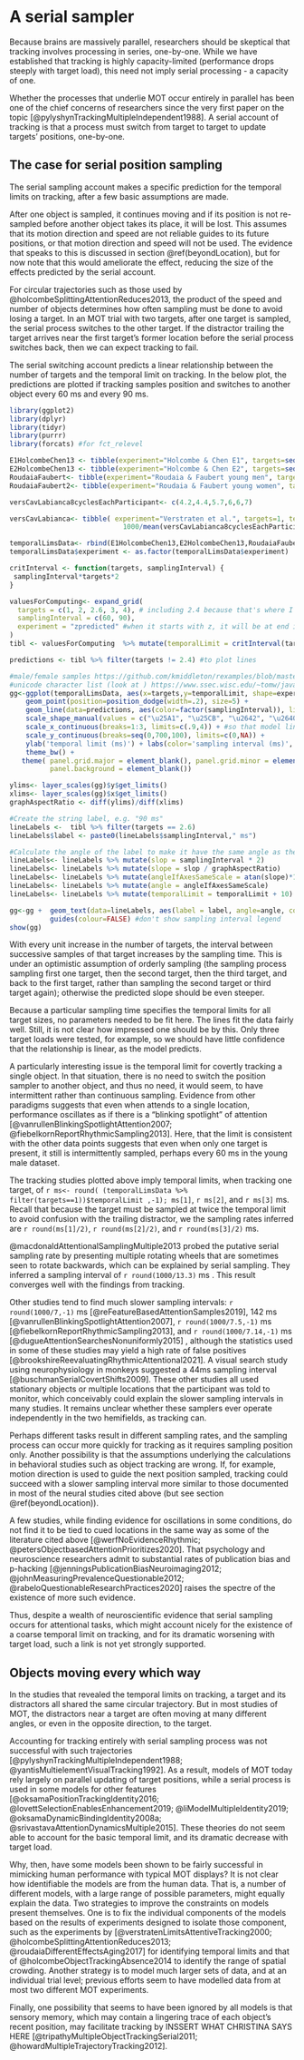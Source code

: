 # A serial sampler {#serialOrParallel}

Because brains are massively parallel, researchers should be skeptical that tracking involves processing in series, one-by-one. While we have established that tracking is highly capacity-limited (performance drops steeply with target load), this need not imply serial processing - a capacity of one.

<!--Of the processes that underlie tracking, even those with the smallest capacity might still process the objects in small sets, but sets of greater than one.
 
One can certainly walk and chew gum at the same time, and even simultaneously use one hand to rub one's belly and the other to tap one's head, although it may take a bit of practice for some of us. However, when it comes to making a keypress based on the identity of a visual stimulus with one hand and based on the identity of a sound with the other hand, the evidence suggests that one particular component of these two tasks simply cannot be done simultaneously @pashlerDualtaskInterferenceSimple1994. Specifically, the pattern of response times indicates that while a choice is being made in response to the visual stimulus, choice processing for the auditory stimulus cannot commence.-->

Whether the processes that underlie MOT occur entirely in parallel has been one of the chief concerns of researchers since the very first paper on the topic [@pylyshynTrackingMultipleIndependent1988]. A serial account of tracking is that a process must switch from target to target to update targets' positions, one-by-one. 

## The case for serial position sampling

The serial sampling account makes a specific prediction for the temporal limits on tracking, after a few basic assumptions are made.

After one object is sampled, it continues moving and if its position is not re-sampled before another object takes its place, it will be lost. This assumes that its motion direction and speed are not reliable guides to its future positions, or that motion direction and speed will not be used. The evidence that speaks to this is discussed in section \@ref(beyondLocation), but for now note that this would ameliorate the effect, reducing the size of the effects predicted by the serial account.
 
For circular trajectories such as those used by @holcombeSplittingAttentionReduces2013, the product of the speed and number of objects determines how often sampling must be done to avoid losing a target. In an MOT trial with two targets, after one target is sampled, the serial process switches to the other target. If the distractor trailing the target arrives near the first target's former location before the serial process switches back, then we can expect tracking to fail.

The serial switching account predicts a linear relationship between the number of targets and the temporal limit on tracking. In the below plot, the predictions are plotted if tracking samples position and switches to another object every 60 ms and every 90 ms.

<!--
If one object is sampled every 100 ms, then if it is replaced every 200ms, you have 100% ambiguity in the correspondence problem. So to get sampling time from temporal limit, divide by 2. HolcombeChen & RoudaiaFaubert observed about 140 ms for young men, meaning 70 ms.
-->

```r
library(ggplot2)
library(dplyr)
library(tidyr)
library(purrr)
library(forcats) #for fct_relevel

E1HolcombeChen13 <- tibble(experiment="Holcombe & Chen E1", targets=seq(1,2),   temporalLimit= c(1000/6.93, 1000/4.45) )
E2HolcombeChen13 <- tibble(experiment="Holcombe & Chen E2", targets=seq(2,3),   temporalLimit= c(1000/4.05, 1000/2.7) )
RoudaiaFaubert<- tibble(experiment="Roudaia & Faubert young men", targets=seq(1,3), temporalLimit=c(1000/6.4,1000/4,1000/2.8))
RoudaiaFaubert2<- tibble(experiment="Roudaia & Faubert young women", targets=seq(1,3), temporalLimit=c(1000/4.9,1000/3,1000/1.8))

versCavLabianca8cyclesEachParticipant<- c(4.2,4.4,5.7,6,6,7)

versCavLabianca<- tibble( experiment="Verstraten et al.", targets=1, temporalLimit =
                            1000/mean(versCavLabianca8cyclesEachParticipant) )

temporalLimsData<- rbind(E1HolcombeChen13,E2HolcombeChen13,RoudaiaFaubert,RoudaiaFaubert2,versCavLabianca)
temporalLimsData$experiment <- as.factor(temporalLimsData$experiment)

critInterval <- function(targets, samplingInterval) {
 samplingInterval*targets*2
}

valuesForComputing<- expand_grid(
  targets = c(1, 2, 2.6, 3, 4), # including 2.4 because that's where I want to put the text labels
  samplingInterval = c(60, 90),
  experiment = "zpredicted" #when it starts with z, it will be at end in legend when ggplot creates factor ordering on fly
)
tibl <- valuesForComputing  %>% mutate(temporalLimit = critInterval(targets,samplingInterval))

predictions <- tibl %>% filter(targets != 2.4) #to plot lines

#male/female samples https://github.com/kmiddleton/rexamples/blob/master/ggplot2%20male-female%20symbols.R
#unicode character list (look at ) https://www.ssec.wisc.edu/~tomw/java/unicode.html
gg<-ggplot(temporalLimsData, aes(x=targets,y=temporalLimit, shape=experiment)) +
    geom_point(position=position_dodge(width=.2), size=5) +
    geom_line(data=predictions, aes(color=factor(samplingInterval)), linetype="dashed") + #model predictions
    scale_shape_manual(values = c("\u25A1", "\u25CB", "\u2642", "\u2640", "\u25AB",   "\u1111")) +
    scale_x_continuous(breaks=1:3, limits=c(.9,4)) + #so that model lines extend all the way to symbols
    scale_y_continuous(breaks=seq(0,700,100), limits=c(0,NA)) +
    ylab('temporal limit (ms)') + labs(color='sampling interval (ms)', shape='study') + 
    theme_bw() +
   theme( panel.grid.major = element_blank(), panel.grid.minor = element_blank(),
          panel.background = element_blank())

ylims<- layer_scales(gg)$y$get_limits()
xlims<- layer_scales(gg)$x$get_limits()
graphAspectRatio <- diff(ylims)/diff(xlims)

#Create the string label, e.g. "90 ms"
lineLabels <-  tibl %>% filter(targets == 2.6)
lineLabels$label <- paste0(lineLabels$samplingInterval," ms")

#Calculate the angle of the label to make it have the same angle as the line
lineLabels<- lineLabels %>% mutate(slop = samplingInterval * 2)
lineLabels<- lineLabels %>% mutate(slope = slop / graphAspectRatio)
lineLabels<- lineLabels %>% mutate(angleIfAxesSameScale = atan(slope)*180/pi)
lineLabels<- lineLabels %>% mutate(angle = angleIfAxesSameScale)
lineLabels<- lineLabels %>% mutate(temporalLimit = temporalLimit + 10) #to raise it off the line

gg<-gg +  geom_text(data=lineLabels, aes(label = label, angle=angle, color=factor(samplingInterval)), vjust="bottom") +
          guides(colour=FALSE) #don't show sampling interval legend
show(gg)
```

With every unit increase in the number of targets, the interval between successive samples of that target increases by the sampling time. This is under an optimistic assumption of orderly sampling (the sampling process sampling first one target, then the second target, then the third target, and back to the first target, rather than sampling the second target or third target again); otherwise the predicted slope should be even steeper.

Because a particular sampling time specifies the temporal limits for all target sizes, no parameters needed to be fit here. The lines fit the data fairly well. Still, it is not clear how impressed one should be by this. Only three target loads were tested, for example, so we should have little confidence that the relationship is linear, as the model predicts.

A particularly interesting issue is the temporal limit for covertly tracking a single object. In that situation, there is no need to switch the position sampler to another object, and thus no need, it would seem, to have intermittent rather than continuous sampling. Evidence from other paradigms suggests that even when attends to a single location, performance oscillates as if there is a "blinking spotlight" of attention [@vanrullenBlinkingSpotlightAttention2007; @fiebelkornReportRhythmicSampling2013]. Here, that the limit is consistent with the other data points suggests that even when only one target is present, it still is intermittently sampled, perhaps every 60 ms in the young male dataset.

The tracking studies plotted above imply temporal limits, when tracking one target, of `r ms<- round( (temporalLimsData %>% filter(targets==1))$temporalLimit ,-1); ms[1]`, `r ms[2]`, and `r ms[3]` ms. Recall that because the target must be sampled at twice the temporal limit to avoid confusion with the trailing distractor, we the sampling rates inferred are `r round(ms[1]/2)`, `r round(ms[2]/2)`, and `r round(ms[3]/2)` ms.

@macdonaldAttentionalSamplingMultiple2013 probed the putative serial sampling rate by presenting multiple rotating wheels that are sometimes seen to rotate backwards, which can be explained by serial sampling. They inferred a sampling interval of `r round(1000/13.3)` ms <!--13.3 Hz-->. This result converges well with the findings from tracking. <!--also for moving objects, although the rate is harder to interpret. MacDonald & Vanrullen assume motion signal is strongest at 1/4 of cycle, but I seem to remember that was argued by Nakayama but can't remember it's sure -->

Other studies tend to find much slower sampling intervals:  `r round(1000/7,-1)` ms [@reFeatureBasedAttentionSamples2019]<!--They claimed 8 Hz in their paper but the figure shows the peak at 7 Hz-->, 142 ms [@vanrullenBlinkingSpotlightAttention2007], `r round(1000/7.5,-1)` ms <!--claimed 8 Hz but had equal power at 7 and 8-->[@fiebelkornReportRhythmicSampling2013], and `r round(1000/7.14,-1)` ms [@dugueAttentionSearchesNonuniformly2015]<!--said ~7 Hz but sampling was very coarse, one peak at 7.14--> <!--For the @reFeatureBasedAttentionSamples2019 paper, they wrote in their conclusion that sampling occurred at 8 Hz, but their figure shows a peak at 7 Hz, so I have used 7 Hz or `r round(1000/7,-1)` ms.-->, although the statistics used in some of these studies may yield a high rate of false positives [@brookshireReevaluatingRhythmicAttentional2021]. A visual search study using neurophysiology in monkeys suggested a 44ms sampling interval [@buschmanSerialCovertShifts2009]. These other studies all used stationary objects or multiple locations that the participant was told to monitor, which conceivably could explain the slower sampling intervals in many studies. It remains unclear whether these samplers ever operate independently in the two hemifields, as tracking can. <!--Is the spotlight oscillation hemisphere-specific? Finding of 7 Hz for feature attention by @reFeatureBasedAttentionSamples2019 suggests global.)-->

Perhaps different tasks result in different sampling rates, and the sampling process can occur more quickly for tracking as it requires sampling position only. Another possibility is that the assumptions underlying the calculations in behavioral studies such as object tracking are wrong. If, for example, motion direction is used to guide the next position sampled, tracking could succeed with a slower sampling interval more similar to those documented in most of the neural studies cited above (but see section \@ref(beyondLocation)).

A few studies, while finding evidence for oscillations in some conditions, do not find it to be tied to cued locations in the same way as some of the literature cited above [@werfNoEvidenceRhythmic; @petersObjectbasedAttentionPrioritizes2020]. That psychology and neuroscience researchers admit to substantial rates of publication bias and p-hacking [@jenningsPublicationBiasNeuroimaging2012; @johnMeasuringPrevalenceQuestionable2012; @rabeloQuestionableResearchPractices2020] raises the spectre of the existence of more such evidence.

Thus, despite a wealth of neuroscientific evidence that serial sampling occurs for attentional tasks, which might account nicely for the existence of a coarse temporal limit on tracking, and for its dramatic worsening with target load, such a link is not yet strongly supported.

<!--@jiaSequentialSamplingVisual2017 No: Moreover, the 2 disc stimuli in all 3 experiments were presented in the left and right visual fields, and therefore, the observed attentional switching could have been solely caused by interhemispheric competition [32]. To address this issue, we ran a control experiment (N = 13) in which the 2 discs were presented in the upper and lower visual fields within the same visual hemifield (S4 Fig). The same alpha-band alternating pattern was observed, thus arguing against the interpretation of interhemispheric competitio-->

<!-- @macdonaldAttentionalSamplingMultiple2013 finds less dramatic decrease in time with number of wagon wheels - instead of 8.7, 5, 3.3, 2.5 Hz, they found 8.7,6.6,6.5,6.2-->
<!--@davidsonAttentionPeriodicallySamples2018 found evidence for 8 Hz sampling during binocular rivalry-->

<!--This could all be compatible with limited-capacity parallel. All targets are simultaneously processed but processing becomes much much slower when attention is spread among more targets, such that with three targets. processing two-by-two, and that remains a possibility
-->

<!-- If there's 2 targets and attention is  samplimg one every 50 ms, then each is sampled every 100 ms, so to solve the correspondence problem they need to go at 5 Hz (200 ms) or slower, so that they only move halfway to the next location. For 3 targets, each is sampled every 150 ms so they need to not get to the next one's location for 300 ms (3.33) hertz.
criticalTemporalInterval = samplingTime*targets*2
385 = samplingTime*3*2; samplingTime = 64
64*2*2= 256 against 238.
blinking spotlight means 64*1*2 = 128 against 143.
-->

## Objects moving every which way

In the studies that revealed the temporal limits on tracking, a target and its distractors all shared the same circular trajectory. But in most studies of MOT, the distractors near a target are often moving at many different angles, or even in the opposite direction, to the target.

Accounting for tracking entirely with serial sampling process was not successful with such trajectories [@pylyshynTrackingMultipleIndependent1988; @yantisMultielementVisualTracking1992]. As a result, models of MOT today rely largely on parallel updating of target positions, while a serial process is used in some models for other features [@oksamaPositionTrackingIdentity2016; @lovettSelectionEnablesEnhancement2019; @liModelMultipleIdentity2019; @oksamaDynamicBindingIdentity2008a; @srivastavaAttentionDynamicsMultiple2015]. These theories do not seem able to account for the basic temporal limit, and its dramatic decrease with target load. 

Why, then, have some models been shown to be fairly successful in mimicking human performance with typical MOT displays? It is not clear how identifiable the models are from the human data. That is, a number of different models, with a large range of possible parameters, might equally explain the data. Two strategies to improve the constraints on models present themselves. One is to fix the individual components of the models based on the results of experiments designed to isolate those component, such as the experiments by [@verstratenLimitsAttentiveTracking2000; @holcombeSplittingAttentionReduces2013; @roudaiaDifferentEffectsAging2017] for identifying temporal limits and that of @holcombeObjectTrackingAbsence2014 to identify the range of spatial crowding. Another strategy is to model much larger sets of data, and at an individual trial level; previous efforts seem to have modelled data from at most two different MOT experiments.

Finally, one possibility that seems to have been ignored by all models is that sensory memory, which may contain a lingering trace of each object's recent position, may facilitate tracking by INSSERT WHAT CHRISTINA SAYS HERE [@tripathyMultipleObjectTrackingSerial2011; @howardMultipleTrajectoryTracking2012].


